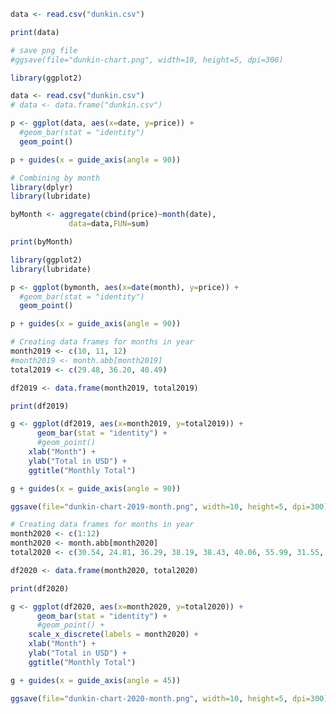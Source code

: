 ```r
data <- read.csv("dunkin.csv")

print(data)
```

```r
# save png file
#ggsave(file="dunkin-chart.png", width=10, height=5, dpi=300)

library(ggplot2)

data <- read.csv("dunkin.csv")
# data <- data.frame("dunkin.csv")

p <- ggplot(data, aes(x=date, y=price)) +
  #geom_bar(stat = "identity")
  geom_point()

p + guides(x = guide_axis(angle = 90))
```

```r
# Combining by month
library(dplyr)
library(lubridate)

byMonth <- aggregate(cbind(price)~month(date),
             data=data,FUN=sum)

print(byMonth)
```
```r
library(ggplot2)
library(lubridate)

p <- ggplot(bymonth, aes(x=date(month), y=price)) +
  #geom_bar(stat = "identity")
  geom_point()

p + guides(x = guide_axis(angle = 90))
```

```r
# Creating data frames for months in year
month2019 <- c(10, 11, 12)
#month2019 <- month.abb[month2019]
total2019 <- c(29.48, 36.20, 40.49)

df2019 <- data.frame(month2019, total2019)

print(df2019)

g <- ggplot(df2019, aes(x=month2019, y=total2019)) +
      geom_bar(stat = "identity") +
      #geom_point()
    xlab("Month") + 
    ylab("Total in USD") +
    ggtitle("Monthly Total")  

g + guides(x = guide_axis(angle = 90))

ggsave(file="dunkin-chart-2019-month.png", width=10, height=5, dpi=300)
```

```r
# Creating data frames for months in year
month2020 <- c(1:12)
month2020 <- month.abb[month2020]
total2020 <- c(30.54, 24.81, 36.29, 38.19, 38.43, 40.06, 55.99, 31.55, 49.74, 55.16, 46.86, 37.19)

df2020 <- data.frame(month2020, total2020)

print(df2020)

g <- ggplot(df2020, aes(x=month2020, y=total2020)) +
      geom_bar(stat = "identity") +
      #geom_point() + 
    scale_x_discrete(labels = month2020) +
    xlab("Month") + 
    ylab("Total in USD") +
    ggtitle("Monthly Total") 

g + guides(x = guide_axis(angle = 45))

ggsave(file="dunkin-chart-2020-month.png", width=10, height=5, dpi=300)
```

